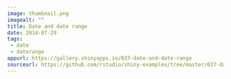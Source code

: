 ```yaml
---
image: thumbnail.png
imagealt: ""
title: Date and date range
date: 2014-07-29 
tags: 
 - date
 - daterange
appurl: https://gallery.shinyapps.io/037-date-and-date-range
sourceurl: https://github.com/rstudio/shiny-examples/tree/master/037-date-and-date-range
---
```


